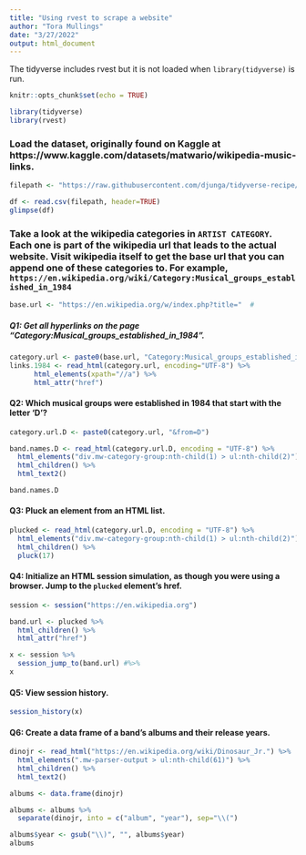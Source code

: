 ---
title: "Using rvest to scrape a website"
author: "Tora Mullings"
date: "3/27/2022"
output: html_document
---

The tidyverse includes rvest but it is not loaded when `library(tidyverse)` is run.
```{r setup, include=FALSE}
knitr::opts_chunk$set(echo = TRUE)

library(tidyverse)
library(rvest)
```

### Load the dataset, originally found on Kaggle at https://www.kaggle.com/datasets/matwario/wikipedia-music-links.
```{r}
filepath <- "https://raw.githubusercontent.com/djunga/tidyverse-recipe/main/matrix.csv"

df <- read.csv(filepath, header=TRUE)
glimpse(df)
```

### Take a look at the wikipedia categories in `ARTIST CATEGORY`. Each one is part of the wikipedia url that leads to the actual website. Visit wikipedia itself to get the base url that you can append one of these categories to. For example, `https://en.wikipedia.org/wiki/Category:Musical_groups_established_in_1984`
```{r}
base.url <- "https://en.wikipedia.org/w/index.php?title="  #

```

##### Q1: Get all hyperlinks on the page "Category:Musical_groups_established_in_1984".
```{r}
category.url <- paste0(base.url, "Category:Musical_groups_established_in_1984")
links.1984 <- read_html(category.url, encoding="UTF-8") %>% 
      html_elements(xpath="//a") %>% 
      html_attr("href")
```


#### Q2: Which musical groups were established in 1984 that start with the letter 'D'?
```{r}
category.url.D <- paste0(category.url, "&from=D")

band.names.D <- read_html(category.url.D, encoding = "UTF-8") %>% 
  html_elements("div.mw-category-group:nth-child(1) > ul:nth-child(2)") %>% 
  html_children() %>%
  html_text2()

band.names.D
```

#### Q3: Pluck an element from an HTML list.
```{r}
plucked <- read_html(category.url.D, encoding = "UTF-8") %>% 
  html_elements("div.mw-category-group:nth-child(1) > ul:nth-child(2)") %>% 
  html_children() %>% 
  pluck(17)
```

#### Q4: Initialize an HTML session simulation, as though you were using a browser. Jump to the `plucked` element's href.
```{r}
session <- session("https://en.wikipedia.org")

band.url <- plucked %>% 
  html_children() %>% 
  html_attr("href")

x <- session %>%
  session_jump_to(band.url) #%>%
x
```


#### Q5: View session history.
```{r}
session_history(x)
```

#### Q6: Create a data frame of a band's albums and their release years.

```{r}
dinojr <- read_html("https://en.wikipedia.org/wiki/Dinosaur_Jr.") %>% 
  html_elements(".mw-parser-output > ul:nth-child(61)") %>% 
  html_children() %>% 
  html_text2()
```


```{r}
albums <- data.frame(dinojr)

albums <- albums %>% 
  separate(dinojr, into = c("album", "year"), sep="\\(")

albums$year <- gsub("\\)", "", albums$year)
albums
```


